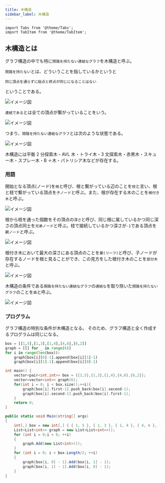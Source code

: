 ```yaml
---
title: 木構造
sidebar_label: 木構造
---
```


```mdx-code-block
import Tabs from '@theme/Tabs';
import TabItem from '@theme/TabItem';
```

## 木構造とは

グラフ構造の中でも特に`閉路を持たない連結なグラフ`を木構造と呼ぶ。

`閉路を持たない`とは、どういうことを指しているかというと

`同じ頂点を通らずに始点と終点が同じになることはない`

ということである。

![イメージ図](/img/svg/Data-structure/tree/tree-1.drawio.svg "閉路")

`連結である`とは全ての頂点が繋がっていることをいう。

![イメージ図](/img/svg/Data-structure/tree/tree-2.drawio.svg "連結")

つまり、`閉路を持たない連結なグラフ`とは次のような状態である。

![イメージ図](/img/svg/Data-structure/tree/tree-3.drawio.svg "木構造")

木構造には平衡 2 分探索木・AVL 木・トライ木・3 文探索木・赤黒木・スキュー木・スプレー木・B ＋木・パトリシア木などが存在する。

### 用語

開始となる頂点(ノード)を`根`と呼び、根と繋がっている辺のことを`枝`と言い、根と枝で繋がっている頂点を`子ノード`と呼ぶ。また、根が存在する木のことを`根付き木`と呼ぶ。

![イメージ図](/img/svg/Data-structure/tree/tree-4.drawio.svg "根と枝と子")

根から枝を通った個数をその頂点の`深さ`と呼び、同じ根に属しているかつ同じ深さの頂点同士を`兄弟ノード`と呼ぶ。枝で接続しているかつ深さが`-1`である頂点を`親ノード`と呼ぶ。

![イメージ図](/img/svg/Data-structure/tree/tree-5.drawio.svg "兄弟と親と深さ")

根付き木において最大の深さにある頂点のことを`葉(リーフ)`と呼び、子ノードが存在するノードを根と見ることができ、この見方をした根付き木のことを`部分木`と呼ぶ。

![イメージ図](/img/svg/Data-structure/tree/tree-6.drawio.svg "リーフ")

木構造の条件である`閉路を持たない連結なグラフ`の`連結な`を取り除いた`閉路を持たないグラフ`のことを`森`と呼ぶ。

![イメージ図](/img/svg/Data-structure/tree/tree-7.drawio.svg "森")

### プログラム

グラフ構造の特別な条件が木構造となる。
そのため、グラフ構造と全く作成するプログラムは同じになる。

<Tabs groupId="code">
  <TabItem value="python" label="Python" default>

```python
box = [[1,5],[1,3],[1,4],[4,6],[6,2]]
graph = [[] for _ in range(6)]
for i in range(len(box)):
    graph[box[i][0]-1].append(box[i][1]-1)
    graph[box[i][1]-1].append(box[i][0]-1)
```

  </TabItem>
  <TabItem value="C++" label="C++">

```cpp
int main() {
    vector<pair<int,int>> box = {{1,5},{1,3},{1,4},{4,6},{6,2}};
    vector<vector<int>> graph(6);
    for(int i = 0; i < box.size();++i){
        graph[box[i].first-1].push_back(box[i].second-1);
        graph[box[i].second-1].push_back(box[i].first-1);
    }
    return 0;
}
```

  </TabItem>
  <TabItem value="C#" label="C#">

```csharp
public static void Main(string[] args)
{
    int[,] box = new int[,] { { 1, 5 }, { 1, 3 }, { 1, 4 }, { 4, 6 }, { 6, 2 } };
    List<List<int>> graph = new List<List<int>>();
    for (int i = 0;i < 6; ++i)
    {
        graph.Add(new List<int>());
    }
    for (int i = 0; i < box.Length/2; ++i)
    {
        graph[box[i, 0] - 1].Add(box[i, 1] - 1);
        graph[box[i, 1] - 1].Add(box[i, 0] - 1);
    }
}
```

  </TabItem>
</Tabs>
